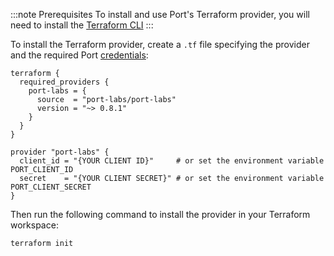 :::note Prerequisites
To install and use Port's Terraform provider, you will need to install the [Terraform CLI](https://learn.hashicorp.com/tutorials/terraform/install-cli)
:::

To install the Terraform provider, create a `.tf` file specifying the provider and the required Port [credentials](../../api/api.md#find-your-port-credentials):

```hcl showLineNumbers
terraform {
  required_providers {
    port-labs = {
      source  = "port-labs/port-labs"
      version = "~> 0.8.1"
    }
  }
}

provider "port-labs" {
  client_id = "{YOUR CLIENT ID}"     # or set the environment variable PORT_CLIENT_ID
  secret    = "{YOUR CLIENT SECRET}" # or set the environment variable PORT_CLIENT_SECRET
}
```

Then run the following command to install the provider in your Terraform workspace:

```shell showLineNumbers
terraform init
```
